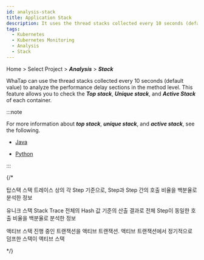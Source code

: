 ```yaml
---
id: analysis-stack
title: Application Stack
description: It uses the thread stacks collected every 10 seconds (default value) to analyze the performance delay sections in the method level.
tags:
  - Kubernetes
  - Kubernetes Monitoring
  - Analysis
  - Stack
---
```


Home > Select Project > **_Analysis_** > **_Stack_**

<ImgLang img='whatap_kubernetes_analysis_stack_1.png' desc='Stack' />

WhaTap can use the thread stacks collected every 10 seconds (default value) to analyze the performance delay sections in the method level. This feature allows you to check the **_Top stack_**, **_Unique stack_**, and **_Active Stack_** of each container. 

:::note

For more information about **_top stack_**, **_unique stack_**, and **_active stack_**, see the following. 

- [Java](../java/analysis-apm)

- [Python](../python/analysis-apm)

:::

{/*

탑스택
스택 트레이스 상의 각 Step 기준으로, Step과 Step 간의 호출 비율을 백분율로 분석한 정보

유니크 스택
Stack Trace 전체의 Hash 값 기준의 산출 결과로 전체 Step이 동일한 호출 비율을 백분율로 분석한 정보

액티브 스택
진행 중인 트랜잭션을 액티브 트랜잭션. 액티브 트랜잭션에서 정기적으로 덤프한 스택이 액티브 스택

*/}
